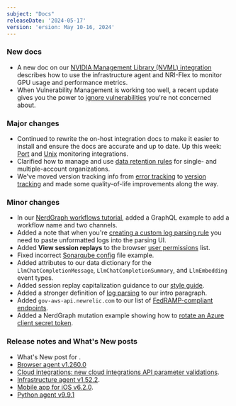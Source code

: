 ```yaml
---
subject: "Docs"
releaseDate: '2024-05-17'
version: 'ersion: May 10-16, 2024'
---
```


### New docs

* A new doc on our [NVIDIA Management Library (NVML) integration](/docs/infrastructure/host-integrations/host-integrations-list/nvml-integration) describes how to use the infrastructure agent and NRI-Flex to monitor GPU usage and performance metrics.
* When Vulnerability Management is working too well, a recent update gives you the power to [ignore vulnerabilities](/docs/vulnerability-management/change-vulnerability-status) you're not concerned about.



### Major changes

* Continued to rewrite the on-host integration docs to make it easier to install and ensure the docs are accurate and up to date. Up this week: [Port](/docs/infrastructure/host-integrations/host-integrations-list/port-monitoring-integration) and [Unix](/docs/infrastructure/host-integrations/host-integrations-list/unix-monitoring-integration) monitoring integrations.
* Clarified how to manage and use [data retention rules](/docs/data-apis/manage-data/manage-data-retention) for single- and multiple-account organizations.
* We've moved version tracking info from [error tracking](/docs/errors-inbox/errors-inbox) to [version tracking](/docs/errors-inbox/version-tracking) and made some quality-of-life improvements along the way.



### Minor changes

* In our [NerdGraph workflows tutorial](/docs/apis/nerdgraph/examples/nerdgraph-api-workflows/#update-workflow), added a GraphQL example to add a workflow name and two channels. 
* Added a note that when you're [creating a custom log parsing rule](/docs/logs/ui-data/parsing/#custom-parsing) you need to paste unformatted logs into the parsing UI. 
* Added **View session replays** to the browser [user permissions](/docs/accounts/accounts-billing/new-relic-one-user-management/user-permissions/#browser) list.
* Fixed incorrect [Sonarqube config](/docs/infrastructure/host-integrations/host-integrations-list/sonarqube-monitoring-integration) file example.
* Added attributes to our data dictionary for the `LlmChatCompletionMessage`, `LlmChatCompletionSummary`, and `LlmEmbedding` event types.
* Added session replay capitalization guidance to our [style guide](/docs/style-guide/capitalization/product-capability-feature-usage).
* Added a stronger definition of [log parsing](/docs/logs/ui-data/parsing) to our intro paragraph.
* Added `gov-aws-api.newrelic.com` to our list of [FedRAMP-compliant endpoints](/docs/security/security-privacy/compliance/fedramp-compliant-endpoints). 
* Added a NerdGraph mutation example showing how to [rotate an Azure client secret token](/docs/apis/nerdgraph/examples/nerdgraph-cloud-integrations-api-tutorial/#rotate-azure-token).


### Release notes and What's New posts

* What's New post for []().
* [Browser agent v1.260.0](/docs/release-notes/new-relic-browser-release-notes/browser-agent-release-notes/browser-agent-v1.260.0)
* [Cloud integrations: new cloud integrations API parameter validations](/docs/release-notes/infrastructure-release-notes/cloud-integration-release-notes/integrations-api-value-validations/).
* [Infrastructure agent v1.52.2](/docs/release-notes/infrastructure-release-notes/infrastructure-agent-release-notes/new-relic-infrastructure-agent-1522).
* [Mobile app for iOS v6.2.0](/docs/release-notes/mobile-apps-release-notes/new-relic-ios-release-notes/new-relic-ios-6020).
* [Python agent v9.9.1](/docs/release-notes/agent-release-notes/python-release-notes/python-agent-90901)
















